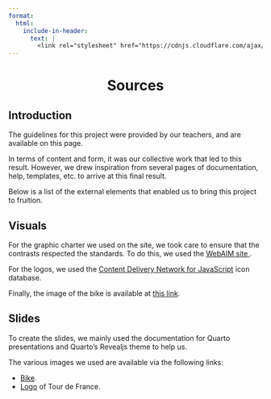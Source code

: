 ```yaml
---
format:
  html:
    include-in-header:
      text: |
        <link rel="stylesheet" href="https://cdnjs.cloudflare.com/ajax/libs/font-awesome/6.5.1/css/all.min.css">
---
```


<div style="text-align: center;">
<h1>Sources <i class="fas fa-book"></i></h1>
</div>

## Introduction

<p class = "text"> The guidelines for this project were provided by our teachers, and are available on this page. </p>

<p class = "text"> In terms of content and form, it was our collective work that led to this result. However, we drew inspiration from several pages of documentation, help, templates, etc. to arrive at this final result. </p>

<p class = "text"> Below is a list of the external elements that enabled us to bring this project to fruition. </p>

## Visuals

<p class = "text"> For the graphic charter we used on the site, we took care to ensure that the contrasts respected the standards. To do this, we used the <a href="https://webaim.org/resources/contrastchecker/">WebAIM site </a>. </p>

<p class = "text"> For the logos, we used the <a href="https://cdnjs.cloudflare.com/ajax/libs/font-awesome/6.5.1/css/all.min.css">Content Delivery Network for JavaScript</a> icon database. </p>

<p class = "text"> Finally, the image of the bike is available at <a href="https://www.google.com/search?sca_esv=360d606574466e04&rlz=1C5CHFA_enFR1134FR1134&sxsrf=ADLYWIJhYTFJLd0NF5EToQkXKb7MY35KIg:1733495181608&q=v%C3%A9lo+logo&udm=2&fbs=AEQNm0CbCVgAZ5mWEJDg6aoPVcBgTlosgQSuzBMlnAdio07UCJQtmEkU6i-_BMZgWHB0gXBsp1FOhasv23lx-35-QOCWgwy8Ub06ZphwlpTwKltvFFk4jK7vaMxDVszuY0JzJdQK4U73ddOZJPIt5I7j71nfikGYErW4w3LNAyjwyoUIJVWYbc7iGg1NtY_JBWjlPnrzjW5m&sa=X&ved=2ahUKEwi3zZPkrJOKAxV0_rsIHUbAOgcQtKgLegQIGRAB&biw=1920&bih=958&dpr=1#vhid=ZR3j4T-lFtaujM&vssid=mosaic">this link</a>. </p>

## Slides

<p class = "text"> To create the slides, we mainly used the documentation for Quarto presentations and Quarto's Revealjs theme to help us. </p>

<p class = "text"> The various images we used are available via the following links: </p>

<ul class = "text">
  <li> <a href="https://www.google.com/search?sca_esv=360d606574466e04&rlz=1C5CHFA_enFR1134FR1134&sxsrf=ADLYWIJhYTFJLd0NF5EToQkXKb7MY35KIg:1733495181608&q=v%C3%A9lo+logo&udm=2&fbs=AEQNm0CbCVgAZ5mWEJDg6aoPVcBgTlosgQSuzBMlnAdio07UCJQtmEkU6i-_BMZgWHB0gXBsp1FOhasv23lx-35-QOCWgwy8Ub06ZphwlpTwKltvFFk4jK7vaMxDVszuY0JzJdQK4U73ddOZJPIt5I7j71nfikGYErW4w3LNAyjwyoUIJVWYbc7iGg1NtY_JBWjlPnrzjW5m&sa=X&ved=2ahUKEwi3zZPkrJOKAxV0_rsIHUbAOgcQtKgLegQIGRAB&biw=1920&bih=958&dpr=1#vhid=ZR3j4T-lFtaujM&vssid=mosaic">Bike</a>. </li>
  <li> <a href="https://www.google.com/search?sca_esv=360d606574466e04&rlz=1C5CHFA_enFR1134FR1134&sxsrf=ADLYWII5VWunyUuekumwZJeZ7Q0r0uOzqQ:1733496067922&q=logo+tour+de+france+2023&udm=2&fbs=AEQNm0CbCVgAZ5mWEJDg6aoPVcBgTlosgQSuzBMlnAdio07UCFdb4kkCZQx4-ERIk5vUh0ggofzXKAnOWLfX3LfiEpOL2lI_mlPUigdiia8nmBZbO_yX9CN1MMw7UaHLgtmwzNgBw2uhdh4J9JOT94ha1qhst7mDZJr3ZGsR1mkn9ltQ3ayUUiRdkn9aalJBgv1A66x6ANB3&sa=X&sqi=2&ved=2ahUKEwi4iOSKsJOKAxWKUUEAHV1PNrMQtKgLegQIFBAB&biw=1920&bih=958&dpr=1#vhid=VX_ukA1-c_7EbM&vssid=mosaic">Logo</a> of Tour de France. </li>
</ul>

